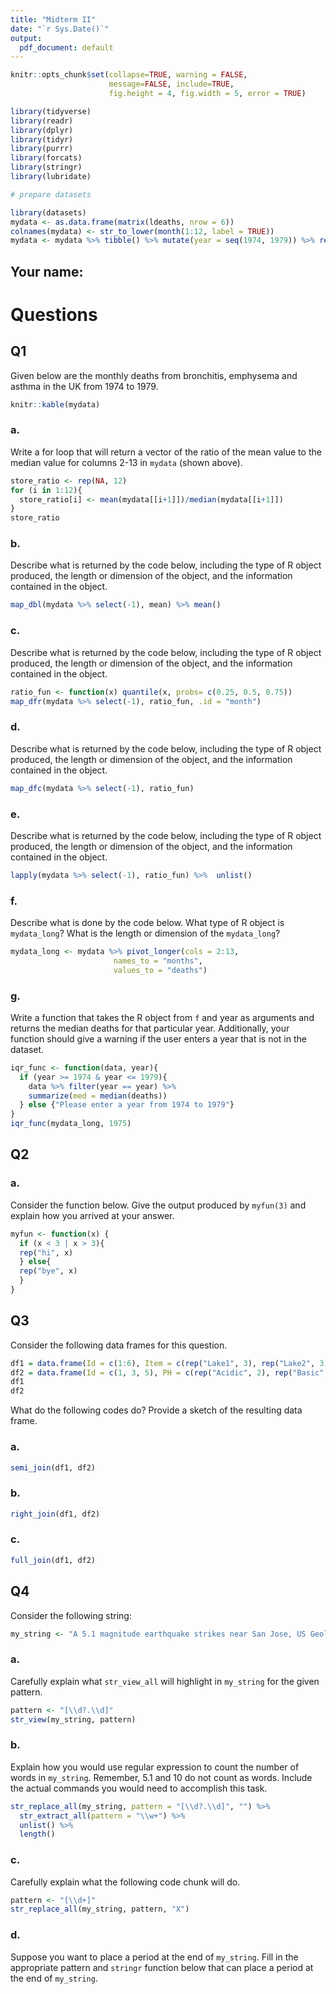 ```yaml
---
title: "Midterm II"
date: "`r Sys.Date()`"
output:
  pdf_document: default
---
```



```r
knitr::opts_chunk$set(collapse=TRUE, warning = FALSE, 
                      message=FALSE, include=TRUE, 
                      fig.height = 4, fig.width = 5, error = TRUE)

library(tidyverse)
library(readr)
library(dplyr)
library(tidyr)
library(purrr)
library(forcats)
library(stringr)
library(lubridate)

# prepare datasets

library(datasets)
mydata <- as.data.frame(matrix(ldeaths, nrow = 6))
colnames(mydata) <- str_to_lower(month(1:12, label = TRUE))
mydata <- mydata %>% tibble() %>% mutate(year = seq(1974, 1979)) %>% relocate(year, .before = jan)
```


## Your name: 

\vspace*{1in}

# Questions



## Q1 

Given below are the monthly deaths from bronchitis, emphysema and asthma in the UK from 1974 to 1979.

```r
knitr::kable(mydata)
```


### a. 

Write a for loop that will return a vector of the ratio of the mean value to the median value for columns 2-13 in `mydata` (shown above).


```r
store_ratio <- rep(NA, 12)
for (i in 1:12){
  store_ratio[i] <- mean(mydata[[i+1]])/median(mydata[[i+1]])
}
store_ratio
```

\vspace*{2in}

### b.  

Describe what is returned by the code below, including the type of R object produced, the length or dimension of the object, and the information contained in the object.

```r
map_dbl(mydata %>% select(-1), mean) %>% mean()
```

\vspace*{2in}


### c. 

Describe what is returned by the code below, including the type of R object produced, the length or dimension of the object, and the information contained in the object.


```r
ratio_fun <- function(x) quantile(x, probs= c(0.25, 0.5, 0.75))
map_dfr(mydata %>% select(-1), ratio_fun, .id = "month")
```

\vspace*{2in}


### d. 

Describe what is returned by the code below, including the type of R object produced, the length or dimension of the object, and the information contained in the object.

```r
map_dfc(mydata %>% select(-1), ratio_fun)
```

\vspace*{2in}


### e. 

Describe what is returned by the code below, including the type of R object produced, the length or dimension of the object, and the information contained in the object.

```r
lapply(mydata %>% select(-1), ratio_fun) %>%  unlist()
```

\vspace*{2in}


### f.  

Describe what is done by the code below. What type of R object is `mydata_long`? What is the length or dimension of the `mydata_long`? 


```r
mydata_long <- mydata %>% pivot_longer(cols = 2:13,
                       names_to = "months",
                       values_to = "deaths") 
```


\vspace*{2in}


### g. 

Write a function that takes the R object from `f` and year as arguments and returns the median deaths for that particular year. Additionally, your function should give a warning if the user enters a year that is not in the dataset. 


```r
iqr_func <- function(data, year){
  if (year >= 1974 & year <= 1979){
    data %>% filter(year == year) %>% 
    summarize(med = median(deaths)) 
  } else {"Please enter a year from 1974 to 1979"}
}
iqr_func(mydata_long, 1975)
```

\vspace*{2.5in}

\newpage

## Q2

### a. 

Consider the function below. Give the output produced by `myfun(3)` and explain how you arrived at your answer.

```r
myfun <- function(x) {
  if (x < 3 | x > 3){
  rep("hi", x)
  } else{
  rep("bye", x)
  }
}
```

\vspace*{2.5in}


## Q3 

Consider the following data frames for this question.

```r
df1 = data.frame(Id = c(1:6), Item = c(rep("Lake1", 3), rep("Lake2", 3)))
df2 = data.frame(Id = c(1, 3, 5), PH = c(rep("Acidic", 2), rep("Basic", 1)))
df1
df2
```

What do the following codes do? Provide a sketch of the resulting data frame.

### a.


```r
semi_join(df1, df2)
```

\vspace*{2.5in}


### b.


```r
right_join(df1, df2)
```

\vspace*{2.5in}


### c.


```r
full_join(df1, df2)
```


\vspace*{2.5in}


## Q4

Consider the following string:

```r
my_string <- "A 5.1 magnitude earthquake strikes near San Jose, US Geological Survey 10 reports"
```


### a.

Carefully explain what `str_view_all` will highlight in `my_string` for the given pattern.


```r
pattern <- "[\\d?.\\d]"
str_view(my_string, pattern)
```


\vspace*{2.5in}


### b.

Explain how you would use regular expression to count the number of words in `my_string`. Remember, 5.1 and 10 do not count as words. Include the actual commands you would need to accomplish this task.

```r
str_replace_all(my_string, pattern = "[\\d?.\\d]", "") %>% 
  str_extract_all(pattern = "\\w+") %>%  
  unlist() %>%  
  length()
```


\vspace*{2.5in}


### c. 

Carefully explain what the following code chunk will do.

```r
pattern <- "[\\d+]"
str_replace_all(my_string, pattern, "X")
```


\vspace*{2.5in}


### d.

Suppose you want to place a period at the end of `my_string`. Fill in the appropriate pattern and `stringr` function below that can place a period at the end of `my_string`.







